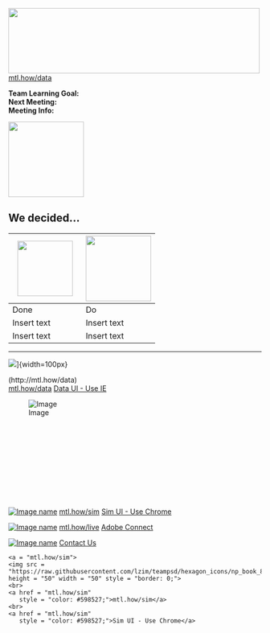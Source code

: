 <!-- MTL Logo, HTML img tag -->
<img src = "https://raw.githubusercontent.com/lzim/teampsd/teampsd_style/mtl_logo/mtl_testdontguess_sm.png"
     height = "130" width = "500">  [mtl.how/data](http://mtl.how/data)


**Team Learning Goal:**  
**Next Meeting:**  
**Meeting Info:**     


<!-- Learning Objectives Icon -->
<img src = "https://raw.githubusercontent.com/lzim/teampsd/hexagon_icons/np_star_778913_003F72.png"
     height = "150" width = "150">  

## We decided... 

<img src = "https://raw.githubusercontent.com/lzim/teampsd/hexagon_icons/np_hexagon-check-mark_309690_003F72.png" height = "110" width = "110"> | <img src = "https://raw.githubusercontent.com/lzim/teampsd/hexagon_icons/np_synchronize_778914_003F72.png" height = "130" width = "130">
--- | ---
Done | Do
Insert text | Insert text 
Insert text | Insert text



***
<!-- Data UI --> 
![](https://raw.githubusercontent.com/lzim/teampsd/hexagon_icons/np_bar-chart-decline_869492_598527.png)]{width=100px}


(http://mtl.how/data)  
[mtl.how/data](http://mtl.how/data)
[Data UI - Use IE](http://mtl.how/data)


<div style="width:300px; height:200px">
![Image](https://raw.githubusercontent.com/lzim/teampsd/hexagon_icons/np_bar-chart-decline_869492_598527.png)
</div>

<!-- Sim UI -->
[![Image name](https://raw.githubusercontent.com/lzim/teampsd/hexagon_icons/np_line-chart_544281_598527.png)](http://mtl.how/sim) 
[mtl.how/sim](http://mtl.how/sim)
[Sim UI - Use Chrome](http://mtl.how/sim)

<!-- Adobe Connect -->
[![Image name](https://raw.githubusercontent.com/lzim/teampsd/hexagon_icons/np_feedback_546911_598527.png)](http://mtl.how/live) 
[mtl.how/live](http://mtl.how/live)
[Adobe Connect](http://mtl.how/live)

<!-- Contact Us -->
[![Image name](https://raw.githubusercontent.com/lzim/teampsd/teampsd_style/teampsd_logo/va_team_psd_logo_sq_sm.png)](mailto: Stacey.Park2@va.gov) 
[Contact Us](stacey.park2@va.gov)

    <a = "mtl.how/sim">
    <img src = "https://raw.githubusercontent.com/lzim/teampsd/hexagon_icons/np_book_853869_598527.png"
    height = "50" width = "50" style = "border: 0;">
    <br>
    <a href = "mtl.how/sim"
       style = "color: #598527;">mtl.how/sim</a>  
    <br>  
    <a href = "mtl.how/sim"
       style = "color: #598527;">Sim UI - Use Chrome</a>
